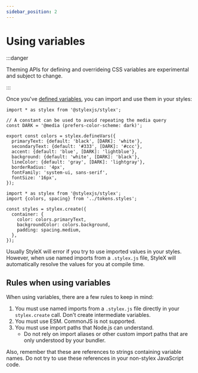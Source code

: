 ```yaml
---
sidebar_position: 2
---
```



# Using variables

:::danger

Theming APIs for defining and overrideing CSS variables are experimental and
subject to change.

:::

Once you've [defined variables](../defining-variables), you can import and use
them in your styles:

<Tabs>
<TabItem label="Declaring Variables" value="var-export">

```tsx title="tokens.stylex.js"
import * as stylex from '@stylexjs/stylex';

// A constant can be used to avoid repeating the media query
const DARK = '@media (prefers-color-scheme: dark)';

export const colors = stylex.defineVars({
  primaryText: {default: 'black', [DARK]: 'white'},
  secondaryText: {default: '#333', [DARK]: '#ccc'},
  accent: {default: 'blue', [DARK]: 'lightblue'},
  background: {default: 'white', [DARK]: 'black'},
  lineColor: {default: 'gray', [DARK]: 'lightgray'},
  borderRadius: '4px',
  fontFamily: 'system-ui, sans-serif',
  fontSize: '16px',
});
```

</TabItem>
<TabItem label="Using Variables" value="var-import" default>

```tsx title="components/MyComponent.js"
import * as stylex from '@stylexjs/stylex';
import {colors, spacing} from '../tokens.styles';

const styles = stylex.create({
  container: {
    color: colors.primaryText,
    backgroundColor: colors.background,
    padding: spacing.medium,
  },
});
```

</TabItem>
</Tabs>

Usually StyleX will error if you try to use imported values in your styles.
However, when use named imports from a `.stylex.js` file, StyleX will
automatically resolve the values for you at compile time.

## Rules when using variables

When using variables, there are a few rules to keep in mind:

1. You must use named imports from a `.stylex.js` file directly in your
   `stylex.create` call. Don't create intermediate variables.
2. You must use ESM. CommonJS is not supported.
3. You must use import paths that Node.js can understand.
   - Do not rely on import aliases or other custom import paths that are only
     understood by your bundler.

Also, remember that these are references to strings containing variable names. 
Do not try to use these references in your non-stylex JavaScript code.
